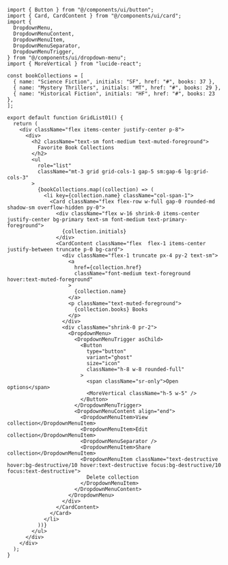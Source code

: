 ````tsx
import { Button } from "@/components/ui/button";
import { Card, CardContent } from "@/components/ui/card";
import {
  DropdownMenu,
  DropdownMenuContent,
  DropdownMenuItem,
  DropdownMenuSeparator,
  DropdownMenuTrigger,
} from "@/components/ui/dropdown-menu";
import { MoreVertical } from "lucide-react";

const bookCollections = [
  { name: "Science Fiction", initials: "SF", href: "#", books: 37 },
  { name: "Mystery Thrillers", initials: "MT", href: "#", books: 29 },
  { name: "Historical Fiction", initials: "HF", href: "#", books: 23 },
];

export default function GridList01() {
  return (
    <div className="flex items-center justify-center p-8">
      <div>
        <h2 className="text-sm font-medium text-muted-foreground">
          Favorite Book Collections
        </h2>
        <ul
          role="list"
          className="mt-3 grid grid-cols-1 gap-5 sm:gap-6 lg:grid-cols-3"
        >
          {bookCollections.map((collection) => (
            <li key={collection.name} className="col-span-1">
              <Card className="flex flex-row w-full gap-0 rounded-md shadow-sm overflow-hidden py-0">
                <div className="flex w-16 shrink-0 items-center justify-center bg-primary text-sm font-medium text-primary-foreground">
                  {collection.initials}
                </div>
                <CardContent className="flex  flex-1 items-center justify-between truncate p-0 bg-card">
                  <div className="flex-1 truncate px-4 py-2 text-sm">
                    <a
                      href={collection.href}
                      className="font-medium text-foreground hover:text-muted-foreground"
                    >
                      {collection.name}
                    </a>
                    <p className="text-muted-foreground">
                      {collection.books} Books
                    </p>
                  </div>
                  <div className="shrink-0 pr-2">
                    <DropdownMenu>
                      <DropdownMenuTrigger asChild>
                        <Button
                          type="button"
                          variant="ghost"
                          size="icon"
                          className="h-8 w-8 rounded-full"
                        >
                          <span className="sr-only">Open options</span>
                          <MoreVertical className="h-5 w-5" />
                        </Button>
                      </DropdownMenuTrigger>
                      <DropdownMenuContent align="end">
                        <DropdownMenuItem>View collection</DropdownMenuItem>
                        <DropdownMenuItem>Edit collection</DropdownMenuItem>
                        <DropdownMenuSeparator />
                        <DropdownMenuItem>Share collection</DropdownMenuItem>
                        <DropdownMenuItem className="text-destructive hover:bg-destructive/10 hover:text-destructive focus:bg-destructive/10 focus:text-destructive">
                          Delete collection
                        </DropdownMenuItem>
                      </DropdownMenuContent>
                    </DropdownMenu>
                  </div>
                </CardContent>
              </Card>
            </li>
          ))}
        </ul>
      </div>
    </div>
  );
}
````